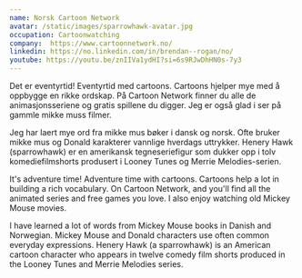 ```yaml
---
name: Norsk Cartoon Network
avatar: /static/images/sparrowhawk-avatar.jpg
occupation: Cartoonwatching 
company:  https://www.cartoonnetwork.no/
linkedin: https://no.linkedin.com/in/brendan--rogan/no/
youtube: https://youtu.be/znIIVa1ydHI?si=6s9RJwDhHN0s-7y3
---
```


Det er eventyrtid! Eventyrtid med cartoons. Cartoons hjelper mye med å oppbygge en rikke ordskap.
På Cartoon Network finner du alle de animasjonsseriene og gratis spillene du digger. 
Jeg er også glad i ser på gammle mikke muss filmer.

Jeg har laert mye ord fra mikke mus bøker i dansk og norsk. Ofte bruker mikke mus og Donald karakterer 
vannlige hverdags uttrykker. Henery Hawk (sparrowhawk) er en amerikansk tegneseriefigur som dukker opp i tolv komediefilmshorts 
produsert i Looney Tunes og Merrie Melodies-serien.

It's adventure time! Adventure time with cartoons. Cartoons help a lot in building a rich vocabulary.
On Cartoon Network, and you'll find all the animated series and free games you love. 
I also enjoy watching old Mickey Mouse movies.

I have learned a lot of words from Mickey Mouse books in Danish and Norwegian. Mickey Mouse and Donald characters
use often common everyday expressions. Henery Hawk (a sparrowhawk) is an American cartoon character who appears in twelve comedy 
film shorts produced in the Looney Tunes and Merrie Melodies series.

